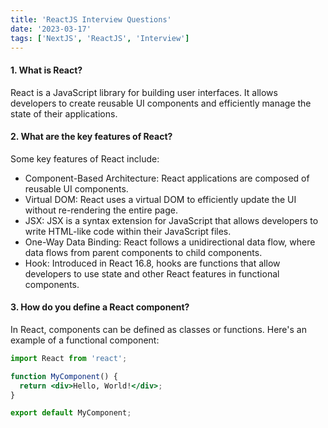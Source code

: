 ```yaml
---
title: 'ReactJS Interview Questions'
date: '2023-03-17'
tags: ['NextJS', 'ReactJS', 'Interview']
---
```


#### 1. What is React?

React is a JavaScript library for building user interfaces. It allows developers to create reusable UI components and efficiently manage the state of their applications.

#### 2. What are the key features of React?

Some key features of React include:
- Component-Based Architecture: React applications are composed of reusable UI components.
- Virtual DOM: React uses a virtual DOM to efficiently update the UI without re-rendering the entire page.
- JSX: JSX is a syntax extension for JavaScript that allows developers to write HTML-like code within their JavaScript files.
- One-Way Data Binding: React follows a unidirectional data flow, where data flows from parent components to child components.
- Hook: Introduced in React 16.8, hooks are functions that allow developers to use state and other React features in functional components.

#### 3. How do you define a React component?

In React, components can be defined as classes or functions. Here's an example of a functional component:

```jsx
import React from 'react';

function MyComponent() {
  return <div>Hello, World!</div>;
}

export default MyComponent;

